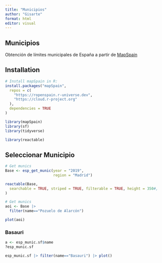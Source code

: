 ```yaml
---
title: "Municipios"
author: "Gisarte"
format: html
editor: visual
---
```


## Municipios

Obtención de límites municipales de España a partir de [MapSpain](https://ropenspain.github.io/mapSpain/)

## Installation


```r
# Install mapSpain in R:
install.packages("mapSpain",
  repos = c(
    "https://ropenspain.r-universe.dev",
    "https://cloud.r-project.org"
  ),
  dependencies = TRUE
)
```

```r
library(mapSpain)
library(sf)
library(tidyverse)

library(reactable)
```

## Seleccionar Municipio


```r
# Get munics
Base <- esp_get_munic(year = "2019", 
                      region = "Madrid")
```

```r
reactable(Base,
  searchable = TRUE, striped = TRUE, filterable = TRUE, height = 350#,   elementId = "munis-galicia"
)
```




```r
# Get munics
aoi <- Base |> 
  filter(name=="Pozuelo de Alarcón")
```


```r
plot(aoi)
```


### Basauri

```r
a <- esp_munic.sf$name
?esp_munic.sf

esp_munic.sf |> filter(name=="Basauri") |> plot()
```



